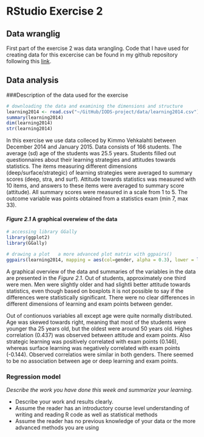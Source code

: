 # RStudio Exercise 2 

## Data wranglig

First part of the exercise 2 was data wrangling. Code that I have used for creating data for this excercise can be found in my github repository following this [link](https://github.com/ejalo/IODS-project/blob/master/data/create_learning2014.R).

## Data analysis

###Description of the data used for the exercise

``` r
# downloading the data and examining the dimensions and structure
learning2014 <- read.csv("~/GitHub/IODS-project/data/learning2014.csv")
summary(learning2014)
dim(learning2014)
str(learning2014)
```

In this exercise we use data colleced by Kimmo Vehkalahti between December 2014 and January 2015. Data consists of 166 students. The average (sd) age of the students was 25.5 years. Students filled out questionnaires about their learning strategies and attitudes towards statistics. The items measuring different dimensions (deep/surface/strategic) of learning strategies were averaged to summary scores (deep, stra, and surf). Attitude towards statistics was measured with 10 items, and answers to these items were averaged to summary score (attitude). All summary scores were measured in a scale from 1 to 5. The outcome variable was points obtained from a statistics exam (min 7, max 33).

#### *Figure 2.1* A graphical overwiew of the data
``` r
# accessing library GGally
library(ggplot2)
library(GGally)

# drawing a plot   a more advanced plot matrix with ggpairs()
ggpairs(learning2014, mapping = aes(col=gender, alpha = 0.3), lower = list(combo = wrap("facethist", bins = 20)))
```

A graphical overview of the data and summaries of the variables in the data are presented in the *Figure 2.1*. Out of students, approximately one third were men. Men were slightly older and had slightli better attitude towards statistics, even though based on boxplots it is not possible to say if the differences were statistically significant. There were no clear differences in different dimensions of learning and exam points between gender.

Out of contionuos variables all except age were quite normally distributed. Age was skewed towards right, meaning that most of the students were younger tha 25 years old, but the oldest were around 50 years old. Highes correlation (0.437) was observed between attitude and exam points. Also strategic learning was positively correlated with exam points (0.146), whereas surface learning was negatively correlated with exam points (-0.144). Observed correlatios were similar in both genders. There seemed to be no association between age or deep learning and exam points.

### Regression model



*Describe the work you have done this week and summarize your learning.*

- Describe your work and results clearly. 
- Assume the reader has an introductory course level understanding of writing and reading R code as well as statistical methods
- Assume the reader has no previous knowledge of your data or the more advanced methods you are using  
